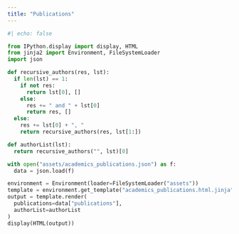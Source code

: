 ```yaml
---
title: "Publications"
---
```


```python
#| echo: false

from IPython.display import display, HTML
from jinja2 import Environment, FileSystemLoader
import json

def recursive_authors(res, lst):
  if len(lst) == 1:
    if not res:
      return lst[0], []
    else:
      res += " and " + lst[0]
      return res, []
  else:
    res += lst[0] + ", "
    return recursive_authors(res, lst[1:])

def authorList(lst):
  return recursive_authors("", lst)[0]

with open("assets/academics_publications.json") as f:
  data = json.load(f)

environment = Environment(loader=FileSystemLoader("assets"))
template = environment.get_template("academics_publications.html.jinja")
output = template.render(
  publications=data["publications"],
  authorList=authorList
)
display(HTML(output))
```
